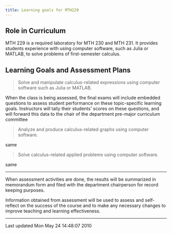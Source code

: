 ```yaml
---
title: Learning goals for MTH229
---
```


## Role in Curriculum

MTH 229 is a required laboratory for MTH 230 and MTH 231. It provides
students experience with using computer software, such as
Julia or MATLAB, to solve problems of first-semester calculus.

## Learning Goals and Assessment Plans

> Solve and manipulate calculus-related expressions
> using computer software such as Julia or MATLAB.

When the class is being assessed, the final exams
will include embedded questions to assess student
performance on these topic-specific learning
goals. Instructors will tally their students'
scores on these questions, and will forward this
data to the chair of the department pre-major
curriculum committee

> Analyze and produce calculus-related graphs using
> computer software.

same

> Solve calculus-related applied problems using
> computer software.

same

----

When assessment activities are done, the results will be summarized in
memorandum form and filed with the department chairperson for record
keeping
purposes.

Information obtained from assessment will be used to assess and
self-reflect on the success of the course and to make any necessary
changes to
improve teaching and learning effectiveness.

------------------------------------------------------------------------

Last updated Mon May 24 14:48:07 2010
